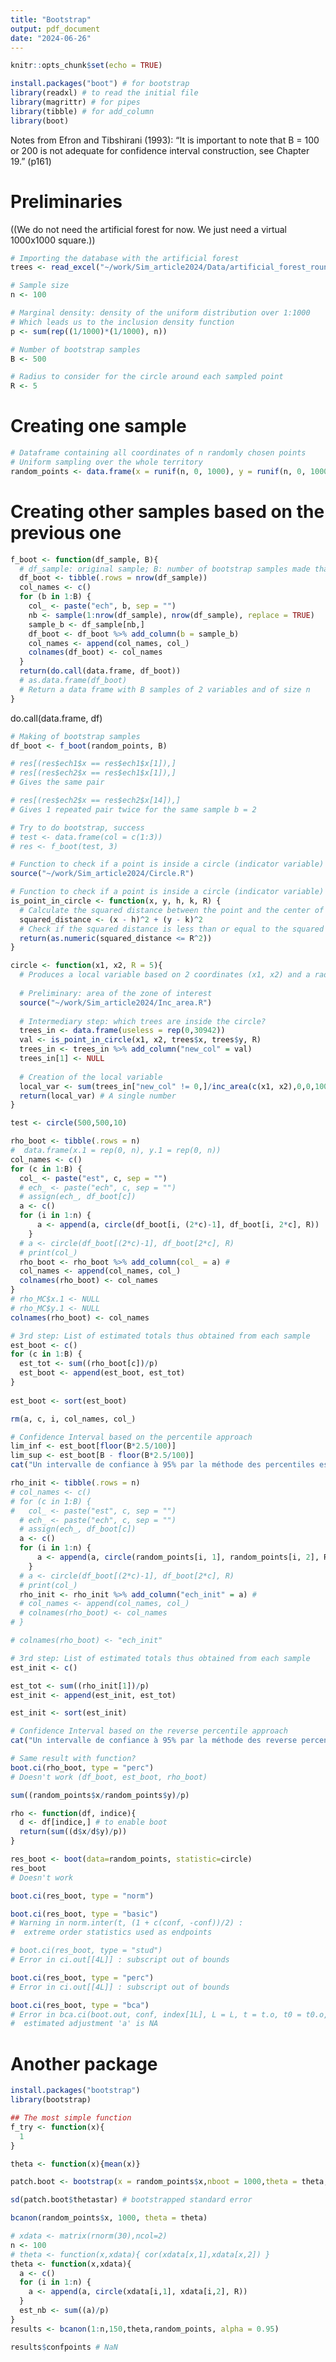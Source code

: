 ```yaml
---
title: "Bootstrap"
output: pdf_document
date: "2024-06-26"
---
```


```r
knitr::opts_chunk$set(echo = TRUE)
```

```r
install.packages("boot") # for bootstrap
library(readxl) # to read the initial file
library(magrittr) # for pipes
library(tibble) # for add_column
library(boot)
```

Notes from Efron and Tibshirani (1993):
"It is important to note that B = 100 or 200 is not adequate for confidence interval construction, see Chapter 19." (p161)

# Preliminaries

((We do not need the artificial forest for now. We just need a virtual 1000x1000 square.))

```r
# Importing the database with the artificial forest
trees <- read_excel("~/work/Sim_article2024/Data/artificial_forest_round.xls")
```

```r
# Sample size
n <- 100

# Marginal density: density of the uniform distribution over 1:1000
# Which leads us to the inclusion density function
p <- sum(rep((1/1000)*(1/1000), n))

# Number of bootstrap samples
B <- 500

# Radius to consider for the circle around each sampled point
R <- 5
```

# Creating one sample

```r
# Dataframe containing all coordinates of n randomly chosen points
# Uniform sampling over the whole territory
random_points <- data.frame(x = runif(n, 0, 1000), y = runif(n, 0, 1000))
```

# Creating other samples based on the previous one

```r
f_boot <- function(df_sample, B){
  # df_sample: original sample; B: number of bootstrap samples made thanks to df_sample
  df_boot <- tibble(.rows = nrow(df_sample))
  col_names <- c()
  for (b in 1:B) {
    col_ <- paste("ech", b, sep = "")
    nb <- sample(1:nrow(df_sample), nrow(df_sample), replace = TRUE)
    sample_b <- df_sample[nb,]
    df_boot <- df_boot %>% add_column(b = sample_b)
    col_names <- append(col_names, col_)
    colnames(df_boot) <- col_names
  }
  return(do.call(data.frame, df_boot))
  # as.data.frame(df_boot)
  # Return a data frame with B samples of 2 variables and of size n
}
```
do.call(data.frame, df)
```r
# Making of bootstrap samples
df_boot <- f_boot(random_points, B)

# res[(res$ech1$x == res$ech1$x[1]),]
# res[(res$ech2$x == res$ech1$x[1]),]
# Gives the same pair

# res[(res$ech2$x == res$ech2$x[14]),]
# Gives 1 repeated pair twice for the same sample b = 2
```

```r
# Try to do bootstrap, success
# test <- data.frame(col = c(1:3))
# res <- f_boot(test, 3)
```

```r
# Function to check if a point is inside a circle (indicator variable)
source("~/work/Sim_article2024/Circle.R")

# Function to check if a point is inside a circle (indicator variable)
is_point_in_circle <- function(x, y, h, k, R) {
  # Calculate the squared distance between the point and the center of the circle
  squared_distance <- (x - h)^2 + (y - k)^2
  # Check if the squared distance is less than or equal to the squared radius
  return(as.numeric(squared_distance <= R^2))
}
```

```r
circle <- function(x1, x2, R = 5){
  # Produces a local variable based on 2 coordinates (x1, x2) and a radius (R)
  
  # Preliminary: area of the zone of interest
  source("~/work/Sim_article2024/Inc_area.R")
  
  # Intermediary step: which trees are inside the circle?
  trees_in <- data.frame(useless = rep(0,30942))
  val <- is_point_in_circle(x1, x2, trees$x, trees$y, R)
  trees_in <- trees_in %>% add_column("new_col" = val)
  trees_in[1] <- NULL
  
  # Creation of the local variable
  local_var <- sum(trees_in["new_col" != 0,]/inc_area(c(x1, x2),0,0,1000,1000,R))
  return(local_var) # A single number
}
```

```r
test <- circle(500,500,10)
```

```r
rho_boot <- tibble(.rows = n)
#  data.frame(x.1 = rep(0, n), y.1 = rep(0, n))
col_names <- c()
for (c in 1:B) {
  col_ <- paste("est", c, sep = "")
  # ech_ <- paste("ech", c, sep = "")
  # assign(ech_, df_boot[c])
  a <- c()
  for (i in 1:n) {
      a <- append(a, circle(df_boot[i, (2*c)-1], df_boot[i, 2*c], R))
    }
  # a <- circle(df_boot[(2*c)-1], df_boot[2*c], R)
  # print(col_)
  rho_boot <- rho_boot %>% add_column(col_ = a) # 
  col_names <- append(col_names, col_)
  colnames(rho_boot) <- col_names
}
# rho_MC$x.1 <- NULL
# rho_MC$y.1 <- NULL
colnames(rho_boot) <- col_names

# 3rd step: List of estimated totals thus obtained from each sample
est_boot <- c()
for (c in 1:B) {
  est_tot <- sum((rho_boot[c])/p)
  est_boot <- append(est_boot, est_tot)
}
  
est_boot <- sort(est_boot)
```

```r
rm(a, c, i, col_names, col_)
```

```r
# Confidence Interval based on the percentile approach
lim_inf <- est_boot[floor(B*2.5/100)]
lim_sup <- est_boot[B - floor(B*2.5/100)]
cat("Un intervalle de confiance à 95% par la méthode des percentiles est : [", lim_inf, ";", lim_sup, "]" )
```

```r
rho_init <- tibble(.rows = n)
# col_names <- c()
# for (c in 1:B) {
#   col_ <- paste("est", c, sep = "")
  # ech_ <- paste("ech", c, sep = "")
  # assign(ech_, df_boot[c])
  a <- c()
  for (i in 1:n) {
      a <- append(a, circle(random_points[i, 1], random_points[i, 2], R))
    }
  # a <- circle(df_boot[(2*c)-1], df_boot[2*c], R)
  # print(col_)
  rho_init <- rho_init %>% add_column("ech_init" = a) # 
  # col_names <- append(col_names, col_)
  # colnames(rho_boot) <- col_names
# }

# colnames(rho_boot) <- "ech_init"

# 3rd step: List of estimated totals thus obtained from each sample
est_init <- c()

est_tot <- sum((rho_init[1])/p)
est_init <- append(est_init, est_tot)

est_init <- sort(est_init)
```

```r
# Confidence Interval based on the reverse percentile approach
cat("Un intervalle de confiance à 95% par la méthode des reverse percentiles est : [", est_init*2 - lim_sup, ";", est_init*2 - lim_inf, "]" )
```

```r
# Same result with function?
boot.ci(rho_boot, type = "perc")
# Doesn't work (df_boot, est_boot, rho_boot)
```




```r
sum((random_points$x/random_points$y)/p)
```

```r
rho <- function(df, indice){
  d <- df[indice,] # to enable boot
  return(sum((d$x/d$y)/p))
}
```

```r
res_boot <- boot(data=random_points, statistic=circle)
res_boot
# Doesn't work
```

```r
boot.ci(res_boot, type = "norm")
```

```r
boot.ci(res_boot, type = "basic")
# Warning in norm.inter(t, (1 + c(conf, -conf))/2) :
#  extreme order statistics used as endpoints
```

```r
# boot.ci(res_boot, type = "stud") 
# Error in ci.out[[4L]] : subscript out of bounds
```

```r
boot.ci(res_boot, type = "perc") 
# Error in ci.out[[4L]] : subscript out of bounds
```

```r
boot.ci(res_boot, type = "bca") 
# Error in bca.ci(boot.out, conf, index[1L], L = L, t = t.o, t0 = t0.o,  : 
#  estimated adjustment 'a' is NA
```

# Another package

```r
install.packages("bootstrap")
library(bootstrap)
```

```r
## The most simple function
f_try <- function(x){
  1
}
```

```r
theta <- function(x){mean(x)}
```

```r
patch.boot <- bootstrap(x = random_points$x,nboot = 1000,theta = theta, func=NULL)
```

```r
sd(patch.boot$thetastar) # bootstrapped standard error
```

```r
bcanon(random_points$x, 1000, theta = theta)
```

```r
# xdata <- matrix(rnorm(30),ncol=2)
n <- 100
# theta <- function(x,xdata){ cor(xdata[x,1],xdata[x,2]) }
theta <- function(x,xdata){
  a <- c()
  for (i in 1:n) {
    a <- append(a, circle(xdata[i,1], xdata[i,2], R))
  }
  est_nb <- sum((a)/p)
}
results <- bcanon(1:n,150,theta,random_points, alpha = 0.95)
```

```r
results$confpoints # NaN
```

```r

```

